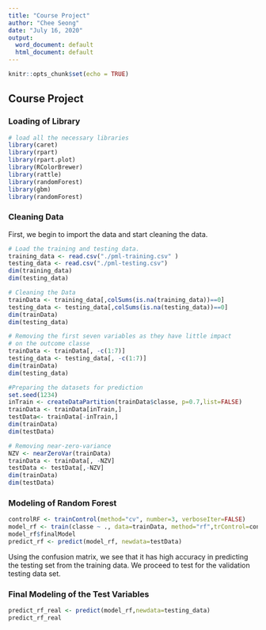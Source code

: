 ---
title: "Course Project"
author: "Chee Seong"
date: "July 16, 2020"
output:
  word_document: default
  html_document: default
---

```{r setup, include=FALSE}
knitr::opts_chunk$set(echo = TRUE)
```

## Course Project

### Loading of Library
```{r}
# load all the necessary libraries
library(caret)
library(rpart)
library(rpart.plot)
library(RColorBrewer)
library(rattle)
library(randomForest)
library(gbm)
library(randomForest)
```

### Cleaning Data
First, we begin to import the data and start cleaning the data.

```{r }
# Load the training and testing data.
training_data <- read.csv("./pml-training.csv" )
testing_data <- read.csv("./pml-testing.csv")
dim(training_data)
dim(testing_data)

# Cleaning the Data
trainData <- training_data[,colSums(is.na(training_data))==0]
testing_data <- testing_data[,colSums(is.na(testing_data))==0]
dim(trainData)
dim(testing_data)

# Removing the first seven variables as they have little impact
# on the outcome classe
trainData <- trainData[, -c(1:7)]
testing_data <- testing_data[, -c(1:7)]
dim(trainData)
dim(testing_data)

#Preparing the datasets for prediction
set.seed(1234)
inTrain <- createDataPartition(trainData$classe, p=0.7,list=FALSE)
trainData <- trainData[inTrain,]
testData<- trainData[-inTrain,]
dim(trainData)
dim(testData)

# Removing near-zero-variance
NZV <- nearZeroVar(trainData)
trainData <- trainData[, -NZV]
testData <- testData[,-NZV]
dim(trainData)
dim(testData)

```

### Modeling of Random Forest

```{r}
controlRF <- trainControl(method="cv", number=3, verboseIter=FALSE)
model_rf <- train(classe ~ ., data=trainData, method="rf",trControl=controlRF)
model_rf$finalModel
predict_rf <- predict(model_rf, newdata=testData)

```
Using the confusion matrix, we see that it has high accuracy in predicting the testing set from the training data. We proceed to test for the validation testing data set. 


### Final Modeling of the Test Variables
```{r}
predict_rf_real <- predict(model_rf,newdata=testing_data)
predict_rf_real
```
